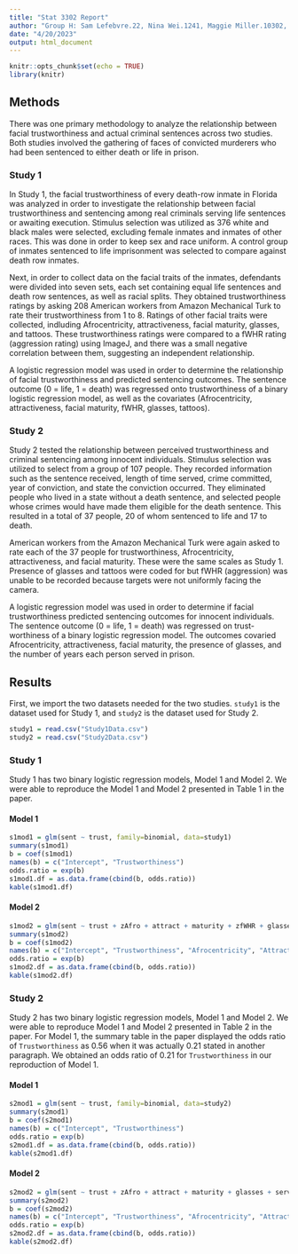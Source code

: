 ```yaml
---
title: "Stat 3302 Report"
author: "Group H: Sam Lefebvre.22, Nina Wei.1241, Maggie Miller.10302, Kevin Song.1649"
date: "4/20/2023"
output: html_document
---
```


```r
knitr::opts_chunk$set(echo = TRUE)
library(knitr)
```

## Methods

There was one primary methodology to analyze the relationship between facial trustworthiness and actual criminal sentences across two studies. Both studies involved the gathering of faces of convicted murderers who had been sentenced to either death or life in prison.

### Study 1

In Study 1, the facial trustworthiness of every death-row inmate in Florida was analyzed in order to investigate the relationship between facial trustworthiness and sentencing among real criminals serving life sentences or awaiting execution. Stimulus selection was utilized as 376 white and black males were selected, excluding female inmates and inmates of other races. This was done in order to keep sex and race uniform. A control group of inmates sentenced to life imprisonment was selected to compare against death row inmates.

Next, in order to collect data on the facial traits of the inmates, defendants were divided into seven sets, each set containing equal life sentences and death row sentences, as well as racial splits. They obtained trustworthiness ratings by asking 208 American workers from Amazon Mechanical Turk to rate their trustworthiness from 1 to 8. Ratings of other facial traits were collected, indluding Afrocentricity, attractiveness, facial maturity, glasses, and tattoos. These trustworthiness ratings were compared to a fWHR rating (aggression rating) using ImageJ, and there was a small negative correlation between them, suggesting an independent relationship.

A logistic regression model was used in order to determine the relationship of facial trustworthiness and predicted sentencing outcomes. The sentence outcome (0 = life, 1 = death) was regressed onto trustworthiness of a binary logistic regression model, as well as the covariates (Afrocentricity, attractiveness, facial maturity, fWHR, glasses, tattoos).


### Study 2

Study 2 tested the relationship between perceived trustworthiness and criminal sentencing among innocent individuals. Stimulus selection was utilized to select from a group of 107 people. They recorded information such as the sentence received, length of time served, crime committed, year of conviction, and state the conviction occurred. They eliminated people who lived in a state without a death sentence, and selected people whose crimes would have made them eligible for the death sentence. This resulted in a total of 37 people, 20 of whom sentenced to life and 17 to death.

American workers from the Amazon Mechanical Turk were again asked to rate each of the 37 people for trustworthiness, Afrocentricity, attractiveness, and facial maturity. These were the same scales as Study 1. Presence of glasses and tattoos were coded for but fWHR (aggression) was unable to be recorded because targets were not uniformly facing the camera.

A logistic regression model was used in order to determine if facial trustworthiness predicted sentencing outcomes for innocent individuals. The sentence outcome (0 = life, 1 = death) was regressed on trust-worthiness of a binary logistic regression model. The outcomes covaried Afrocentricity, attractiveness, facial maturity, the presence of glasses, and the number of years each person served in prison.

## Results

First, we import the two datasets needed for the two studies. `study1` is the dataset used for Study 1, and `study2` is the dataset used for Study 2.
```r
study1 = read.csv("Study1Data.csv")
study2 = read.csv("Study2Data.csv")
```

### Study 1

Study 1 has two binary logistic regression models, Model 1 and Model 2. We were able to reproduce the Model 1 and Model 2 presented in Table 1 in the paper.

#### Model 1
```r
s1mod1 = glm(sent ~ trust, family=binomial, data=study1)
summary(s1mod1)
b = coef(s1mod1)
names(b) = c("Intercept", "Trustworthiness")
odds.ratio = exp(b)
s1mod1.df = as.data.frame(cbind(b, odds.ratio))
kable(s1mod1.df)
```

#### Model 2
```r
s1mod2 = glm(sent ~ trust + zAfro + attract + maturity + zfWHR + glasses + tattoos, family=binomial, data=study1)
summary(s1mod2)
b = coef(s1mod2)
names(b) = c("Intercept", "Trustworthiness", "Afrocentricity", "Attractiveness", "Facial maturity", "Facial width-to-height ratio", "Presence of glasses", "Presence of tattoos")
odds.ratio = exp(b)
s1mod2.df = as.data.frame(cbind(b, odds.ratio))
kable(s1mod2.df)
```

### Study 2

Study 2 has two binary logistic regression models, Model 1 and Model 2. We were able to reproduce Model 1 and Model 2 presented in Table 2 in the paper. For Model 1, the summary table in the paper displayed the odds ratio of `Trustworthiness` as 0.56 when it was actually 0.21 stated in another paragraph. We obtained an odds ratio of 0.21 for `Trustworthiness` in our reproduction of Model 1.

#### Model 1
```r
s2mod1 = glm(sent ~ trust, family=binomial, data=study2)
summary(s2mod1)
b = coef(s2mod1)
names(b) = c("Intercept", "Trustworthiness")
odds.ratio = exp(b)
s2mod1.df = as.data.frame(cbind(b, odds.ratio))
kable(s2mod1.df)
```

#### Model 2
```r
s2mod2 = glm(sent ~ trust + zAfro + attract + maturity + glasses + served, family=binomial, data=study2)
summary(s2mod2)
b = coef(s2mod2)
names(b) = c("Intercept", "Trustworthiness", "Afrocentricity", "Attractiveness", "Facial maturity", "Presence of glasses", "Time served")
odds.ratio = exp(b)
s2mod2.df = as.data.frame(cbind(b, odds.ratio))
kable(s2mod2.df)
```
